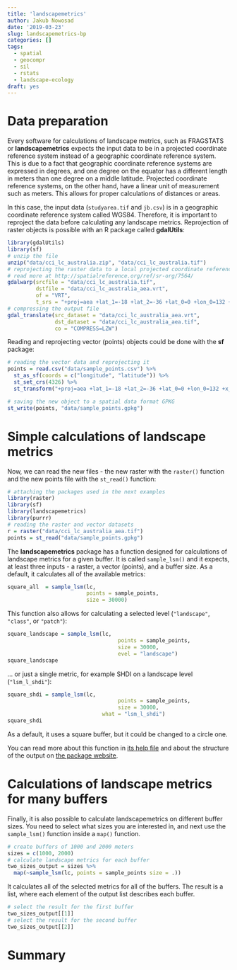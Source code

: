 ```yaml
---
title: 'landscapemetrics'
author: Jakub Nowosad
date: '2019-03-23'
slug: landscapemetrics-bp
categories: []
tags:
  - spatial
  - geocompr
  - sil
  - rstats
  - landscape-ecology
draft: yes
---
```


# Data preparation

Every software for calculations of landscape metrics, such as FRAGSTATS or **landscapemetrics** expects the input data to be in a projected coordinate reference system instead of a geographic coordinate reference system. 
This is due to a fact that geographic coordinate reference systems are expressed in degrees, and one degree on the equator has a different length in meters than one degree on a middle latitude.
Projected coordinate reference systems, on the other hand, have a linear unit of measurement such as meters.
This allows for proper calculations of distances or areas.

In this case, the input data (`studyarea.tif` and `jb.csv`) is in a geographic coordinate reference system called WGS84.
Therefore, it is important to reproject the data before calculating any landscape metrics.
Reprojection of raster objects is possible with an R package called **gdalUtils**:

```r
library(gdalUtils) 
library(sf)
# unzip the file
unzip("data/cci_lc_australia.zip", "data/cci_lc_australia.tif")
# reprojecting the raster data to a local projected coordinate reference system
# read more at http://spatialreference.org/ref/sr-org/7564/
gdalwarp(srcfile = "data/cci_lc_australia.tif",
         dstfile = "data/cci_lc_australia_aea.vrt",
         of = "VRT",
         t_srs = "+proj=aea +lat_1=-18 +lat_2=-36 +lat_0=0 +lon_0=132 +x_0=0 +y_0=0 +ellps=GRS80 +towgs84=0,0,0,0,0,0,0 +units=m +no_defs")
# compressing the output file
gdal_translate(src_dataset = "data/cci_lc_australia_aea.vrt",
               dst_dataset = "data/cci_lc_australia_aea.tif",
               co = "COMPRESS=LZW")
```

Reading and reprojecting vector (points) objects could be done with the **sf** package:

```r
# reading the vector data and reprojecting it
points = read.csv("data/sample_points.csv") %>% 
  st_as_sf(coords = c("longitude", "latitude")) %>% 
  st_set_crs(4326) %>% 
  st_transform("+proj=aea +lat_1=-18 +lat_2=-36 +lat_0=0 +lon_0=132 +x_0=0 +y_0=0 +ellps=GRS80 +towgs84=0,0,0,0,0,0,0 +units=m +no_defs ")

# saving the new object to a spatial data format GPKG
st_write(points, "data/sample_points.gpkg")
```

# Simple calculations of landscape metrics

Now, we can read the new files - the new raster with the `raster()` function and the new points file with the `st_read()` function:

```r
# attaching the packages used in the next examples
library(raster)
library(sf)
library(landscapemetrics)
library(purrr)
# reading the raster and vector datasets
r = raster("data/cci_lc_australia_aea.tif")
points = st_read("data/sample_points.gpkg")
```

The **landscapemetrics** package has a function designed for calculations of landscape metrics for a given buffer.
It is called `sample_lsm()` and it expects, at least three inputs - a raster, a vector (points), and a buffer size.
As a default, it calculates all of the available metrics:

```r
square_all  = sample_lsm(lc, 
                         points = sample_points,
                         size = 30000)
```

<!--adds info about warnings-->
This function also allows for calculating a selected level (`"landscape"`, `"class"`, or `"patch"`):

```r
square_landscape = sample_lsm(lc,
                                   points = sample_points,
                                   size = 30000,
                                   evel = "landscape")
square_landscape
```

... or just a single metric, for example SHDI on a landscape level (`"lsm_l_shdi"`):

```r
square_shdi = sample_lsm(lc,
                                   points = sample_points,
                                   size = 30000,
                              what = "lsm_l_shdi") 
square_shdi
```

As a default, it uses a square buffer, but it could be changed to a circle one.

You can read more about this function in [its help file](https://r-spatialecology.github.io/landscapemetrics/reference/sample_lsm.html) and about the structure of the output on [the package website](https://r-spatialecology.github.io/landscapemetrics/index.html).

# Calculations of landscape metrics for many buffers

Finally, it is also possible to calculate landscapemetrics on different buffer sizes.
You need to select what sizes you are interested in, and next use the `sample_lsm()` function inside a `map()` function.

```r
# create buffers of 1000 and 2000 meters 
sizes = c(1000, 2000)
# calculate landscape metrics for each buffer
two_sizes_output = sizes %>% 
  map(~sample_lsm(lc, points = sample_points size = .))
```

It calculates all of the selected metrics for all of the buffers.
The result is a list, where each element of the output list describes each buffer.

```r
# select the result for the first buffer
two_sizes_output[[1]]
# select the result for the second buffer
two_sizes_output[[2]]
```

# Summary

